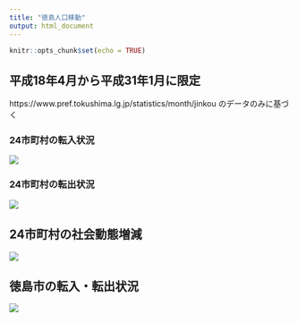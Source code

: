 ```yaml
---
title: "徳島人口移動"
output: html_document
---
```


```r
knitr::opts_chunk$set(echo = TRUE)
```

## 平成18年4月から平成31年1月に限定

https://www.pref.tokushima.lg.jp/statistics/month/jinkou のデータのみに基づく

### 24市町村の転入状況


![](tokushima1.png)


### 24市町村の転出状況


![](tokushima2.png)


## 24市町村の社会動態増減


![](tokushima3.png)



## 徳島市の転入・転出状況


![](tokushima5.png)
